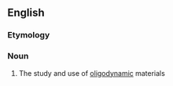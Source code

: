 ==English==

===Etymology===
{{rfe|lang=en}}

===Noun===
{{en-noun|-}}

# The study and use of [[oligodynamic]] materials